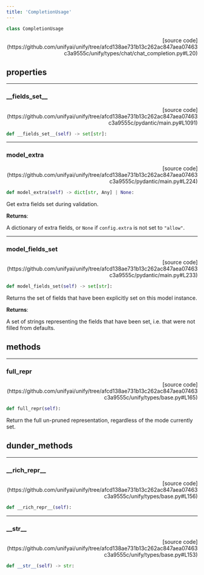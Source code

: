 ```yaml
---
title: 'CompletionUsage'
---
```


```python
class CompletionUsage
```

<p align="right">[source code](https://github.com/unifyai/unify/tree/afcd138ae731b13c262ac847aea07463c3a9555c/unify/types/chat/chat_completion.py#L20)</p>



## properties

---

### \_\_fields\_set\_\_

<p align="right">[source code](https://github.com/unifyai/unify/tree/afcd138ae731b13c262ac847aea07463c3a9555c/pydantic/main.py#L1091)</p>

```python
def __fields_set__(self) -> set[str]:
```



---

### model\_extra

<p align="right">[source code](https://github.com/unifyai/unify/tree/afcd138ae731b13c262ac847aea07463c3a9555c/pydantic/main.py#L224)</p>

```python
def model_extra(self) -> dict[str, Any] | None:
```

Get extra fields set during validation.

**Returns**:

A dictionary of extra fields, or `None` if `config.extra` is not set to `"allow"`.

---

### model\_fields\_set

<p align="right">[source code](https://github.com/unifyai/unify/tree/afcd138ae731b13c262ac847aea07463c3a9555c/pydantic/main.py#L233)</p>

```python
def model_fields_set(self) -> set[str]:
```

Returns the set of fields that have been explicitly set on this model instance.

**Returns**:

A set of strings representing the fields that have been set,
i.e. that were not filled from defaults.

## methods

---

### full\_repr

<p align="right">[source code](https://github.com/unifyai/unify/tree/afcd138ae731b13c262ac847aea07463c3a9555c/unify/types/base.py#L165)</p>

```python
def full_repr(self):
```

Return the full un-pruned representation, regardless of the mode currently set.

## dunder_methods

---

### \_\_rich\_repr\_\_

<p align="right">[source code](https://github.com/unifyai/unify/tree/afcd138ae731b13c262ac847aea07463c3a9555c/unify/types/base.py#L156)</p>

```python
def __rich_repr__(self):
```



---

### \_\_str\_\_

<p align="right">[source code](https://github.com/unifyai/unify/tree/afcd138ae731b13c262ac847aea07463c3a9555c/unify/types/base.py#L153)</p>

```python
def __str__(self) -> str:
```

